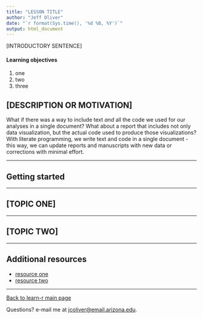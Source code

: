 ```yaml
---
title: "LESSON TITLE"
author: "Jeff Oliver"
date: "`r format(Sys.time(), '%d %B, %Y')`"
output: html_document
---
```


[INTRODUCTORY SENTENCE]

#### Learning objectives
1. one
2. two
3. three

## [DESCRIPTION OR MOTIVATION]
What if there was a way to include text _and_ all the code we used for our analyses in a single document? What about a report that includes not only data visualization, but the actual code used to produce those visualizations? With literate programming, we write text and code in a single document - this way, we can update reports and manuscripts with new data or corrections with minimal effort.

***

## Getting started

***

## [TOPIC ONE]

***

## [TOPIC TWO]

***

## Additional resources

+ [resource one](url-one)
+ [resource two](url-two)

***

<a href="index.html">Back to learn-r main page</a>
  
Questions?  e-mail me at <a href="mailto:jcoliver@email.arizona.edu">jcoliver@email.arizona.edu</a>.